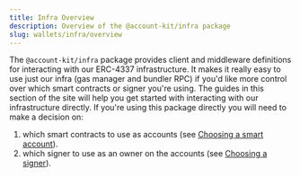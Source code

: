 ```yaml
---
title: Infra Overview
description: Overview of the @account-kit/infra package
slug: wallets/infra/overview
---
```


The `@account-kit/infra` package provides client and middleware definitions for interacting with our ERC-4337 infrastructure. It makes it really easy to use just our infra (gas manager and bundler RPC) if you'd like more control over which smart contracts or signer you're using. The guides in this section of the
site will help you get started with interacting with our infrastructure directly. If you're using this package directly you will need to make a decision on:

1. which smart contracts to use as accounts (see [Choosing a smart account](#TODO)).
2. which signer to use as an owner on the accounts (see [Choosing a signer](#TODO)).
